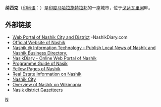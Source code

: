 {{Infobox Settlement
| name = 纳西克<br/>नासिक
| image_skyline = 
| imagesize = 
| image_caption = 
| image_flag = 
| image_shield = 
| pushpin_map = India
| pushpin_label_position = bottom
| subdivision_type = 国家
| subdivision_name = {{IND}}
| subdivision_type1 = 邦
| subdivision_name1 = [[马哈拉施特拉邦|马哈拉施特拉邦]]
| subdivision_type2 = 
| subdivision_name2 =  
| elevation_m = 1001
| elevation_ft = 
| area_total_km2 = 264.23
| population_as_of = 2005年
| population_total = 1364000
| population_density_km2 = auto
| timezone = [[印度标准时间|IST]]
| utc_offset = +5:30
| timezone_DST = 
| utc_offset_DST = 
| latd = 20
| latm = 0
| lats = 5
| latNS = N
| longd = 73
| longm = 47
| longs = 30
| longEW = E
| postal_code_type = 
| postal_code =
| area_code = +0253 
| blank_name = 汽车牌照
| blank_info = MH15
| website =  http://www.nashik.nic.in
}}
'''纳西克'''（[[印地语|印地语]]：'''{{lang|hi|नासिक}}'''）是[[印度|印度]][[马哈拉施特拉邦|马哈拉施特拉邦]]的一座城市，位于[[戈达瓦里河|戈达瓦里河]]畔。

==外部链接==
*[http://www.nashikdiary.com Web Portal of Nashik City and District] {{Wayback|url=http://www.nashikdiary.com/ |date=20040823082845 }}-NashikDiary.com
* [https://web.archive.org/web/20110928054736/http://nashik.nic.in/ Official Website of Nashik]
* [http://www.nashikit.com/ Nashik @ Information Technology - Publish Local News of Nashik and Nashik Business Directory.] {{Wayback|url=http://www.nashikit.com/ |date=20080720181848 }}
* [https://web.archive.org/web/20080827174742/http://www.nasikdiary.com/ NasikDiary - Online Web Portal of Nashik]
* [https://web.archive.org/web/20080808225715/http://www.nasikhalchal.info/ Programme Guide of Nasik]
* [https://web.archive.org/web/20090419002730/http://nasikyellowpages.org/ Yellow Pages of Nashik]
* [https://web.archive.org/web/20090122054816/http://www.nashikcity.in/ Real Estate Information on Nashik]
* [https://web.archive.org/web/20080915011100/http://www.nashik.co.in/ Nashik City]
* [http://www.wikimapia.org/#y=19990127&x=73749847&z=12&l=0&m=a Overview of Nashik on Wikimapia] {{Wayback|url=http://www.wikimapia.org/#y=19990127&x=73749847&z=12&l=0&m=a |date=20200611152651 }}
* [http://www.maharashtra.gov.in/english/gazetteer/nasik/index.htm Nasik district Gazetteers] {{Wayback|url=http://www.maharashtra.gov.in/english/gazetteer/nasik/index.htm |date=20080905022633 }}

{{Authority control}}
{{India-stub}}

[[Category:马哈拉施特拉邦城镇|N]]